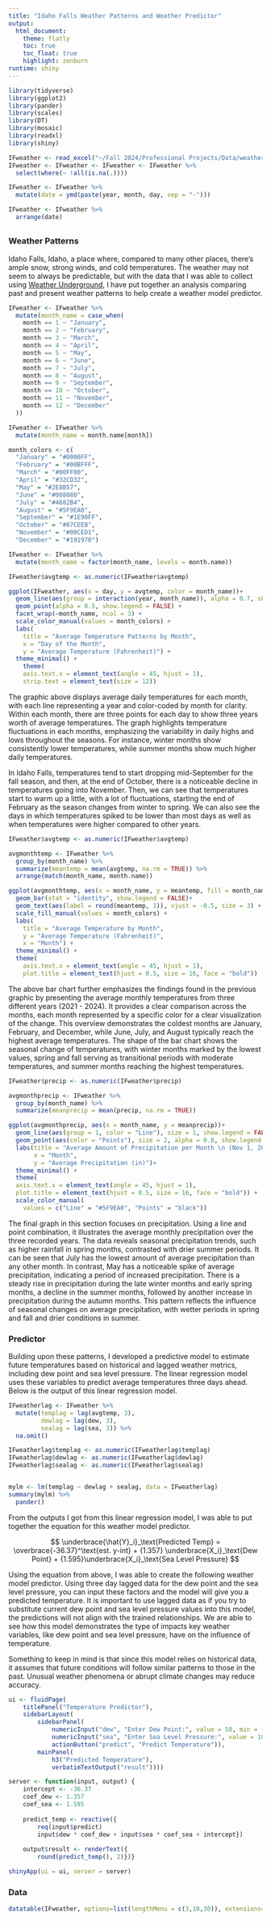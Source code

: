 ```yaml
---
title: "Idaho Falls Weather Patterns and Weather Predictor"
output:
  html_document:
    theme: flatly
    toc: true
    toc_float: true
    highlight: zenburn
runtime: shiny
---
```


```r
library(tidyverse)
library(ggplot2)
library(pander)
library(scales)
library(DT) 
library(mosaic)
library(readxl)
library(shiny)

IFweather <- read_excel("~/Fall 2024/Professional Projects/Data/weather.xlsx")
IFweather <- IFweather <- IFweather <- IFweather %>% 
  select(where(~ !all(is.na(.))))

IFweather <- IFweather %>%
  mutate(date = ymd(paste(year, month, day, sep = "-")))

IFweather <- IFweather %>%
  arrange(date) 

```

## {.tabset .tabset-pills .tabset-fade}
### Weather Patterns
Idaho Falls, Idaho, a place where, compared to many other places, there's ample snow, strong winds, and cold temperatures. The weather may not seem to always be predictable, but with the data that I was able to collect using [Weather Underground](https://www.wunderground.com/history/daily/us/id/idaho-falls/KIDIDAHO6/date/2024-1-6), I have put together an analysis comparing past and present weather patterns to help create a weather model predictor.

```r
IFweather <- IFweather %>%
  mutate(month_name = case_when(
    month == 1 ~ "January",
    month == 2 ~ "February",
    month == 3 ~ "March",
    month == 4 ~ "April",
    month == 5 ~ "May",
    month == 6 ~ "June",
    month == 7 ~ "July",
    month == 8 ~ "August",
    month == 9 ~ "September",
    month == 10 ~ "October",
    month == 11 ~ "November",
    month == 12 ~ "December"
  ))

IFweather <- IFweather %>%
  mutate(month_name = month.name[month])

month_colors <- c(
  "January" = "#0000FF",     
  "February" = "#00BFFF",    
  "March" = "#00FF00",      
  "April" = "#32CD32",       
  "May" = "#2E8B57",         
  "June" = "#008080",       
  "July" = "#4682B4",        
  "August" = "#5F9EA0",      
  "September" = "#1E90FF",   
  "October" = "#87CEEB",     
  "November" = "#00CED1",    
  "December" = "#191970")

IFweather <- IFweather %>%
  mutate(month_name = factor(month_name, levels = month.name))

IFweather$avgtemp <- as.numeric(IFweather$avgtemp)

ggplot(IFweather, aes(x = day, y = avgtemp, color = month_name))+
  geom_line(aes(group = interaction(year, month_name)), alpha = 0.7, show.legend = FALSE) +
  geom_point(alpha = 0.5, show.legend = FALSE) +
  facet_wrap(~month_name, ncol = 3) +
  scale_color_manual(values = month_colors) +
  labs(
    title = "Average Temperature Patterns by Month", 
    x = "Day of the Month", 
    y = "Average Temperature (Fahrenheit)") +
  theme_minimal() +
    theme(
    axis.text.x = element_text(angle = 45, hjust = 1), 
    strip.text = element_text(size = 12))
```
The graphic above displays average daily temperatures for each month, with each line representing a year and color-coded by month for clarity. Within each month, there are three points for each day to show three years worth of average temperatures. The graph highlights temperature fluctuations in each months, emphasizing the variability in daily highs and lows throughout the seasons. For instance, winter months show consistently lower temperatures, while summer months show much higher daily temperatures. 

In Idaho Falls, temperatures tend to start dropping mid-September for the fall season, and then, at the end of October, there is a noticeable decline in temperatures going into November. Then, we can see that temperatures start to warm up a little, with a lot of fluctuations, starting the end of February as the season changes from winter to spring. We can also see the days in which temperatures spiked to be lower than most days as well as when temperatures were higher compared to other years.  

```r
IFweather$avgtemp <- as.numeric(IFweather$avgtemp)

avgmonthtemp <- IFweather %>% 
  group_by(month_name) %>% 
  summarize(meantemp = mean(avgtemp, na.rm = TRUE)) %>%
  arrange(match(month_name, month.name))

ggplot(avgmonthtemp, aes(x = month_name, y = meantemp, fill = month_name))+
  geom_bar(stat = "identity", show.legend = FALSE)+
  geom_text(aes(label = round(meantemp, 1)), vjust = -0.5, size = 3) +
  scale_fill_manual(values = month_colors) + 
  labs(
    title = "Average Temperature by Month",
    y = "Average Temperature (Fahrenheit)",
    x = "Month") +
  theme_minimal() +
  theme(
    axis.text.x = element_text(angle = 45, hjust = 1),
    plot.title = element_text(hjust = 0.5, size = 16, face = "bold"))

```

The above bar chart further emphasizes the findings found in the previous graphic by presenting the average monthly temperatures from three different years (2021 - 2024). It provides a clear comparison across the months, each month represented by a specific color for a clear visualization of the change. This overview demonstrates the coldest months are January, February, and December, while June, July, and August typically reach the highest average temperatures. The shape of the bar chart shows the seasonal change of temperatures, with winter months marked by the lowest values, spring and fall serving as transitional periods with moderate temperatures, and summer months reaching the highest temperatures.

```r
IFweather$precip <- as.numeric(IFweather$precip)

avgmonthprecip <- IFweather %>% 
  group_by(month_name) %>% 
  summarize(meanprecip = mean(precip, na.rm = TRUE))

ggplot(avgmonthprecip, aes(x = month_name, y = meanprecip))+
  geom_line(aes(group = 1, color = "Line"), size = 1, show.legend = FALSE) +
  geom_point(aes(color = "Points"), size = 2, alpha = 0.8, show.legend = FALSE) +
  labs(title = "Average Amount of Precipitation per Month \n (Nov 1, 2021 - Nov 1, 2024)", 
       x = "Month", 
       y = "Average Precipitation (in)")+
  theme_minimal() +
  theme(
  axis.text.x = element_text(angle = 45, hjust = 1),
  plot.title = element_text(hjust = 0.5, size = 16, face = "bold")) +
  scale_color_manual(
    values = c("Line" = "#5F9EA0", "Points" = "black"))
```

The final graph in this section focuses on precipitation. Using a line and point combination, it illustrates the average monthly precipitation over the three recorded years. The data reveals seasonal precipitation trends, such as higher rainfall in spring months, contrasted with drier summer periods. It can be seen that July has the lowest amount of average precipitation than any other month. In contrast, May has a noticeable spike of average precipitation, indicating a period of increased precipitation. There is a steady rise in precipitation during the late winter months and early spring months, a decline in the summer months, followed by another increase in precipitation during the autumn months. This pattern reflects the influence of seasonal changes on average precipitation, with wetter periods in spring and fall and drier conditions in summer.


### Predictor

Building upon these patterns, I developed a predictive model to estimate future temperatures based on historical and lagged weather metrics, including dew point and sea level pressure. The linear regression model uses these variables to predict average temperatures three days ahead. Below is the output of this linear regression model. 

```r
IFweatherlag <- IFweather %>%
  mutate(templag = lag(avgtemp, 3),
         dewlag = lag(dew, 3),
         sealag = lag(sea, 3)) %>% 
  na.omit()

IFweatherlag$templag <- as.numeric(IFweatherlag$templag)
IFweatherlag$dewlag <- as.numeric(IFweatherlag$dewlag)
IFweatherlag$sealag <- as.numeric(IFweatherlag$sealag)


mylm <- lm(templag ~ dewlag + sealag, data = IFweatherlag)
summary(mylm) %>% 
  pander()

```

From the outputs I got from this linear regression model, I was able to put together the equation for this weather model predictor. 


$$
  \underbrace{\hat{Y}_i}_\text{Predicted Temp} = \overbrace{-36.37}^\text{est. y-int} + {1.357} \underbrace{X_i}_\text{Dew Point} + {1.595}\underbrace{X_i}_\text{Sea Level Pressure}
$$

Using the equation from above, I was able to create the following weather model predictor. Using three day lagged data for the dew point and the sea level pressure, you can input these factors and the model will give you a predicted temperature. It is important to use lagged data as if you try to substitute current dew point and sea level pressure values into this model, the predictions will not align with the trained relationships. We are able to see how this model demonstrates the type of impacts key weather variables, like dew point and sea level pressure, have on the influence of temperature.


Something to keep in mind is that since this model relies on historical data, it assumes that future conditions will follow similar patterns to those in the past. Unusual weather phenomena or abrupt climate changes may reduce accuracy.

```r
ui <- fluidPage(
    titlePanel("Temperature Predictor"),
    sidebarLayout(
        sidebarPanel(
            numericInput("dew", "Enter Dew Point:", value = 50, min = -50, max = 100),
            numericInput("sea", "Enter Sea Level Pressure:", value = 1015, min = 900, max = 1100),
            actionButton("predict", "Predict Temperature")),
        mainPanel(
            h3("Predicted Temperature"),
            verbatimTextOutput("result"))))

server <- function(input, output) {
    intercept <- -36.37
    coef_dew <- 1.357
    coef_sea <- 1.595
    
    predict_temp <- reactive({
        req(input$predict)  
        input$dew * coef_dew + input$sea * coef_sea + intercept})
    
    output$result <- renderText({
        round(predict_temp(), 2)})}

shinyApp(ui = ui, server = server)

```





### Data
```r
datatable(IFweather, options=list(lengthMenu = c(3,10,30)), extensions="Responsive")
```
##

